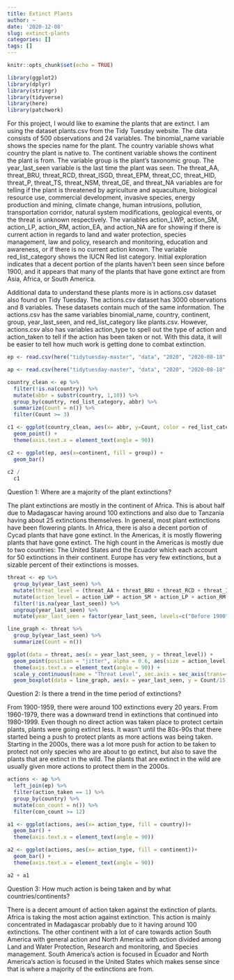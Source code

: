 ```yaml
---
title: Extinct Plants
author: ~
date: '2020-12-08'
slug: extinct-plants
categories: []
tags: []
---
```


```r
knitr::opts_chunk$set(echo = TRUE)
```

```r
library(ggplot2)
library(dplyr)
library(stringr)
library(tidyverse)
library(here)
library(patchwork)
```

For this project, I would like to examine the plants that are extinct. I am using the
dataset plants.csv from the Tidy Tuesday website. The data consists of 500 observations and 24
variables. The binomial_name variable shows the species name for the plant. The country variable
shows what country the plant is native to. The continent variable shows the continent the plant
is from. The variable group is the plant's taxonomic group. The year_last_seen variable is the
last time the plant was seen. The threat_AA, threat_BRU, threat_RCD, threat_ISGD, threat_EPM, 
threat_CC, threat_HID, threat_P, threat_TS, threat_NSM, threat_GE, and threat_NA variables are
for telling if the plant is threatened by agriculture and aquaculture, biological resource use, 
commercial development, invasive species, energy production and mining, climate change, human 
intrusions, pollution, transportation corridor, natural system modifications, geological events, 
or the threat is unknown respectively. The variables action_LWP, action_SM, action_LP, action_RM, 
action_EA, and action_NA are for showing if there is current action in regards to land and water 
protection, species management, law and policy, research and monitoring, education and awareness,
or if there is no current action known. The variable red_list_category shows the IUCN Red list 
category. Initial exploration indicates that a decent portion of the plants haven't been seen 
since before 1900, and it appears that many of the plants that have gone extinct are from Asia,
Africa, or South America.

Additional data to understand these plants more is in actions.csv dataset also found on Tidy 
Tuesday. The actions.csv dataset has 3000 observations and 8 variables. These datasets contain
much of the same information. The actions.csv has the same variables binomial_name, country,
continent, group, year_last_seen, and red_list_category like plants.csv. However, actions.csv also
has variables action_type to spell out the type of action and action_taken to tell if the action has 
been taken or not. With this data, it will be easier to tell how much work is getting done to combat
extinction.

```r
ep <- read.csv(here("tidytuesday-master", "data", "2020", "2020-08-18", "plants.csv"))

ap <- read.csv(here("tidytuesday-master", "data", "2020", "2020-08-18", "actions.csv"))

```

```r
country_clean <- ep %>%
  filter(!is.na(country)) %>%
  mutate(abbr = substr(country, 1,10)) %>%
  group_by(country, red_list_category, abbr) %>%
  summarize(Count = n()) %>%
  filter(Count >= 3)

c1 <- ggplot(country_clean, aes(x= abbr, y=Count, color = red_list_category)) +
  geom_point() +
  theme(axis.text.x = element_text(angle = 90))

c2 <- ggplot(ep, aes(x=continent, fill = group)) +
  geom_bar() 
  
c2 /
  c1
```
Question 1: Where are a majority of the plant extinctions?

The plant extinctions are mostly in the continent of Africa. This is about half 
due to Madagascar having around 100 extinctions and also due to Tanzania having
about 25 extinctions themselves. In general, most plant extinctions have been 
flowering plants. In Africa, there is also a decent portion of Cycad plants that
have gone extinct. In the Americas, it is mostly flowering plants that have gone
extinct. The high count in the Americas is mostly due to two countries: The 
United States and the Ecuador which each account for 50 extinctions in their 
continent. Europe has very few extinctions, but a sizable percent of their
extinctions is mosses.

```r

threat <- ep %>%
  group_by(year_last_seen) %>%
  mutate(threat_level = (threat_AA + threat_BRU + threat_RCD + threat_ISGD + threat_EPM + threat_CC + threat_HID + threat_P + threat_TS + threat_NSM + threat_GE + threat_NA)) %>%
  mutate(action_level = action_LWP + action_SM + action_LP + action_RM + action_EA + action_NA) %>%
  filter(!is.na(year_last_seen)) %>%
  ungroup(year_last_seen) %>%
  mutate(year_last_seen = factor(year_last_seen, levels=c("Before 1900", "1900-1919", "1920-1939", "1940-1959", "1960-1979", "1980-1999", "2000-2020")))

line_graph <- threat %>%
  group_by(year_last_seen) %>%
  summarize(Count = n())  

ggplot(data = threat, aes(x = year_last_seen, y = threat_level)) +
  geom_point(position = "jitter", alpha = 0.6, aes(size = action_level, color = red_list_category)) + 
  theme(axis.text.x = element_text(angle = 90)) +
  scale_y_continuous(name = "Threat Level", sec.axis = sec_axis(trans=~.*20, name = "Number of Extinctions")) +
  geom_boxplot(data = line_graph, aes(x = year_last_seen, y = Count/15))

```

Question 2: Is there a trend in the time period of extinctions?

From 1900-1959, there were around 100 extinctions every 20 years. From 1960-1979,
there was a downward trend in extinctions that continued into 1980-1999. Even 
though no direct action was taken place to protect certain plants, plants were 
going extinct less. It wasn't until the 80s-90s that there started being a push 
to protect plants as more actions was being taken. Starting in the 2000s, there
was a lot more push for action to be taken to protect not only species who are
about to go extinct, but also to save the plants that are extinct in the wild. 
The plants that are extinct in the wild are usually given more actions to protect
them in the 2000s.

```r
actions <- ap %>%
  left_join(ep) %>%
  filter(action_taken == 1) %>%
  group_by(country) %>%
  mutate(con_count = n()) %>%
  filter(con_count >= 12)

a1 <- ggplot(actions, aes(x= action_type, fill = country))+
  geom_bar() +
  theme(axis.text.x = element_text(angle = 90))

a2 <- ggplot(actions, aes(x= action_type, fill = continent))+
  geom_bar() +
  theme(axis.text.x = element_text(angle = 90))

a2 + a1
```

Question 3: How much action is being taken and by what countries/continents?

There is a decent amount of action taken against the extinction of plants. Africa
is taking the most action against extinction. This action is mainly concentrated 
in Madagascar probably due to it having around 100 extinctions. The other 
continent with a lot of care towards action South America with general action and
North America with action divided among Land and Water Protection, Research 
and monitoring, and Species management. South America's action is focused in 
Ecuador and North America's action is focused in the United States which makes 
sense since that is where a majority of the extinctions are from.
